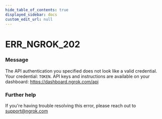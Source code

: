 ```yaml
---
hide_table_of_contents: true
displayed_sidebar: docs
custom_edit_url: null
---
```



# ERR_NGROK_202

### Message

The API authentication you specified does not look like a valid credential. Your credential: `TOKEN`. API keys and instructions are available on your dashboard: https://dashboard.ngrok.com/api

### Further help

If you're having trouble resolving this error, please reach out to [support@ngrok.com](mailto:support@ngrok.com?subject=Help%20with%20ERR_NGROK_202)

<ErrorDetails error="err_ngrok_202" />
